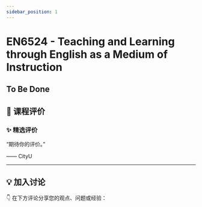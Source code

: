 ```yaml
---
sidebar_position: 1
---
```



# EN6524 - Teaching and Learning through English as a Medium of Instruction

## To Be Done

## **💬 课程评价**

### ✨ **精选评价**
<div className={commentStyles.commentBox}>
    <p className={commentStyles.commentText}>
        “期待你的评价。”
    </p>
    <p className={commentStyles.commentAuthor}>—— CityU</p>
</div>

---

## **💡 加入讨论**

👇 在下方评论分享您的观点、问题或经验：
<Utterances />
